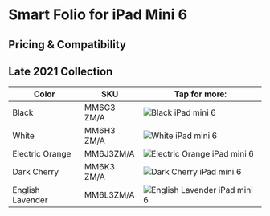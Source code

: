
# Smart Folio for iPad Mini 6

## Pricing & Compatibility

## Late 2021 Collection

| Color | SKU | Tap for more: |
| --- | --- | --- |
| Black | MM6G3<wbr/>ZM/A | <Link href="/latest-ipad/ipad_mini6/MM6G3"><img src="https://cloudfront.everycase.org/everypreview/MM6G3.webp" alt="Black iPad mini 6"/></Link> |
| White | MM6H3<wbr/>ZM/A | <Link href="/latest-ipad/ipad_mini6/MM6H3"><img src="https://cloudfront.everycase.org/everypreview/MM6H3.webp" alt="White iPad mini 6"/></Link> |
| Electric Orange | MM6J3<wbr/>ZM/A | <Link href="/latest-ipad/ipad_mini6/MM6J3"><img src="https://cloudfront.everycase.org/everypreview/MM6J3.webp" alt="Electric Orange iPad mini 6"/></Link> |
| Dark Cherry | MM6K3<wbr/>ZM/A | <Link href="/latest-ipad/ipad_mini6/MM6K3"><img src="https://cloudfront.everycase.org/everypreview/MM6K3.webp" alt="Dark Cherry iPad mini 6"/></Link> |
| English Lavender | MM6L3<wbr/>ZM/A | <Link href="/latest-ipad/ipad_mini6/MM6L3"><img src="https://cloudfront.everycase.org/everypreview/MM6L3.webp" alt="English Lavender iPad mini 6"/></Link> |
